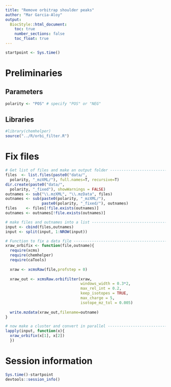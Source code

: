```yaml
---
title: "Remove orbitrap shoulder peaks"
author: "Mar Garcia-Aloy"
output: 
  BiocStyle::html_document:
    toc: true
    number_sections: false
    toc_float: true
---
```


```r
startpoint <- Sys.time()
```


# Preliminaries

## Parameters

```r
polarity <- "POS" # specify "POS" or "NEG"
```

## Libraries

```r
#library(chemhelper)
source("../R/orbi_filter.R")
```


# Fix files

```r
# Get list of files and make an output folder -------------------------
files  <- list.files(paste0("data/", 
  polarity, "_mzXML/"), full.names=T, recursive=T)
dir.create(paste0("data/", 
  polarity, "_fixed"), showWarnings = FALSE)
outnames <- sub("\\.mzXML", "\\.mzData", files)
outnames <- sub(paste0(polarity, "_mzXML/"), 
                paste0(polarity, "_fixed/"), outnames)
files    <- files[!file.exists(outnames)]
outnames <- outnames[!file.exists(outnames)]

# make files and outnames into a list ---------------------------------
input <- cbind(files,outnames)
input <- split(input, 1:NROW(input))

# Function to fix a data file -----------------------------------------
xraw_orbifix <- function(file,outname){
  require(xcms)
  require(chemhelper)
  require(caTools)
  
  xraw <- xcmsRaw(file,profstep = 0)
  
  xraw_out <- xcmsRaw.orbifilter(xraw,
                                 windows_width = 0.3*2,
                                 max_rel_int = 0.2,
                                 keep_isotopes = TRUE,
                                 max_charge = 5,
                                 isotope_mz_tol = 0.005)
  
  write.mzdata(xraw_out,filename=outname)
}

# now make a cluster and convert in parallel --------------------------
lapply(input, function(x){
  xraw_orbifix(x[1], x[2])
  })
```


# Session information

```r
Sys.time()-startpoint
devtools::session_info()
```